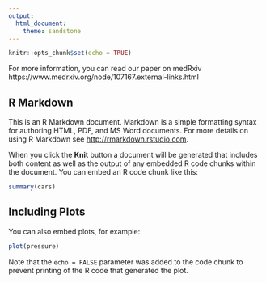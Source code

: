 ```yaml
---
output: 
  html_document:
    theme: sandstone
---
```


```r
knitr::opts_chunk$set(echo = TRUE)
```


For more information, you can read our paper on medRxiv
https://www.medrxiv.org/node/107167.external-links.html

## R Markdown

This is an R Markdown document. Markdown is a simple formatting syntax for authoring HTML, PDF, and MS Word documents. For more details on using R Markdown see <http://rmarkdown.rstudio.com>.

When you click the **Knit** button a document will be generated that includes both content as well as the output of any embedded R code chunks within the document. You can embed an R code chunk like this:

```r
summary(cars)
```

## Including Plots

You can also embed plots, for example:

```r
plot(pressure)
```

Note that the `echo = FALSE` parameter was added to the code chunk to prevent printing of the R code that generated the plot.

